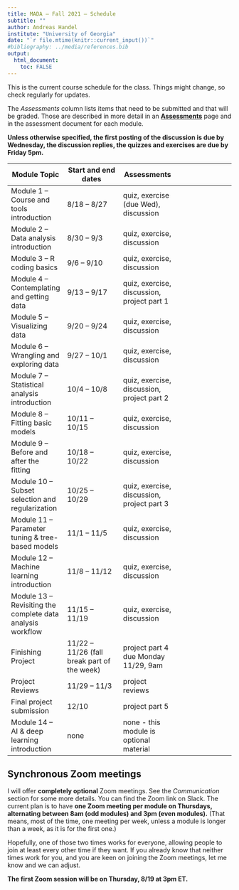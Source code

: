 ---
title: MADA – Fall 2021 – Schedule
subtitle: ""
author: Andreas Handel
institute: "University of Georgia"
date: "`r file.mtime(knitr::current_input())`"
#bibliography: ../media/references.bib
output: 
  html_document:
    toc: FALSE
---

This is the current course schedule for the class. Things might change, so check regularly for updates.


The _Assessments_ column lists items that need to be submitted and that will be graded. Those are described in more detail in an [__Assessments__](./Course_Assessments.html) page and in the assessment document for each module. 

__Unless otherwise specified, the first posting of the discussion is due by Wednesday, the discussion replies, the quizzes and exercises are due by  Friday 5pm.__ 


| **Module Topic**   | **Start and end dates** | **Assessments** |
| --- | --- | --- | --- |
| Module 1 – Course and tools introduction | 8/18 – 8/27 | quiz, exercise (due Wed), discussion |
| Module 2 – Data analysis introduction  | 8/30 – 9/3 | quiz, exercise, discussion |
| Module 3 – R coding basics | 9/6 – 9/10 | quiz, exercise, discussion  |
| Module 4 – Contemplating and getting data | 9/13 – 9/17 | quiz, exercise, discussion, project part 1|
| Module 5 – Visualizing data | 9/20 – 9/24 | quiz, exercise, discussion  |
| Module 6 – Wrangling and exploring data | 9/27 – 10/1 | quiz, exercise, discussion  |
| Module 7 – Statistical analysis introduction  | 10/4 – 10/8 | quiz, exercise, discussion, project part 2  |
| Module 8 – Fitting basic models | 10/11 – 10/15 | quiz, exercise, discussion  |
| Module 9 – Before and after the fitting | 10/18 – 10/22 | quiz, exercise, discussion  |
| Module 10 – Subset selection and regularization | 10/25 – 10/29 | quiz, exercise, discussion, project part 3 |
| Module 11 – Parameter tuning & tree-based models | 11/1 – 11/5 | quiz, exercise, discussion  |
| Module 12 – Machine learning introduction | 11/8 – 11/12 | quiz, exercise, discussion  |
| Module 13 – Revisiting the complete data analysis workflow | 11/15 – 11/19 | quiz, exercise, discussion  |
| Finishing Project | 11/22 – 11/26 (fall break part of the week) | project part 4 due Monday 11/29, 9am | 
| Project Reviews | 11/29 – 11/3 | project reviews | 
| Final project submission  | 12/10 |  project part 5 |
| Module 14 – AI & deep learning introduction | none | none - this module is optional material |


<!-- _old schedule_ -->

<!-- | **Module Topic**   | **Start and end dates** | **External Sources** | **Assessments** | -->
<!-- | --- | --- | --- | --- | -->
<!-- | Module 1 – Course and tools introduction | 8/14 – 8/23 | IDS:1,2,39,40, HGR, R4DS:27,29,30| quiz, introducing ourselves exercise | -->
<!-- | Module 2 – Topic introduction | 8/14 – 8/23 | none | quiz, discussion| -->
<!-- | Module 3 – R basics | 8/14 – 8/30 | RP:Basics, IDS:3,4 | quiz, coding exercise  | -->
<!-- | Module 4 – Data analysis overview | 9/2 – 9/6 | R4DS:1, ADS:1-4,9-11 | quiz, github issues exercise **(part due Wed)**  | -->
<!-- | Module 5 – Pondering and getting data | 9/9 – 9/13 | R4DS:14-16, IDS:6,24-27  | quiz, project part 1 | -->
<!-- | Module 6 – Data wrangling & Tidyverse | 9/16 – 9/20 |RP:WorkData,TidyData, R4DS:12,  IDS:5,21,22,23 |quiz, tidyverse exercise | -->
<!-- | Module 7 – Visualization | 9/23 – 9/27 | IDS:7-11, RP:Visualize, R4DS:3,7,28 | quiz, visualization exercise | -->
<!-- | Module 8 – Pre-processing | **9/23 – 9/27** | HMLR:3, FES | **none** | -->
<!-- | Module 9 – Model fitting overview | 9/30 – 10/4 | ISL:1,2.1, R4DS:22-23, HMLR:1 | quiz, TidyTuesday 1 exercise | -->
<!-- | Module 10 – Model assessment | 10/7 – 10/11 | HMLR:2, IDS:28,30, ISRL:5 | quiz, project part 2 | -->
<!-- | Module 11 – Basic models | 10/14 – 10/18 | HMLR:4,5,7,8 | data analysis exercise | -->
<!-- | Module 12 – Subset selection and regularization | 10/21 – 10/25 | ISLR:6 | quiz, variable selection exercise   | -->
<!-- | Module 13 – Parameter tuning & tree-based models | 10/28 – 11/1 | ISLR:8, HMLR:9-12  | tree fitting exercise   | -->
<!-- | Module 14 – More machine learning models & model interpretation | 11/4 – 11/8 | see text references | project part 3 | -->
<!-- | Module 15 – Revisiting the complete data analysis workflow | 11/11 – 11/15 | none | TidyTuesday 2 exercise (optional) | -->
<!-- | Module 16 – Deep learning, AI and Big Data | 11/18 – 11/22 | HMLR:13 | deep learning exercise (optional) | -->
<!-- | Finishing Project | 11/25 – 11/29 (fall break part of the week) | none | project part 4 | -->
<!-- | Project Reviews | 12/2 – 12/6 | none | project reviews | -->
<!-- | Final project submission  | 12/11 | none | project part 5 | -->


## Synchronous Zoom meetings

I will offer **completely optional** Zoom meetings. See the _Communication_ section for some more details. You can find the Zoom link on Slack. The current plan is to have **one Zoom meeting per module on Thursdays, alternating between 8am (odd modules) and 3pm (even modules).** (That means, most of the time, one meeting per week, unless a module is longer than a week, as it is for the first one.)

Hopefully, one of those two times works for everyone, allowing people to join at least every other time if they want. If you already know that neither times work for you, and you are keen on joining the Zoom meetings, let me know and we can adjust.

**The first Zoom session will be on Thursday, 8/19 at 3pm ET.**

